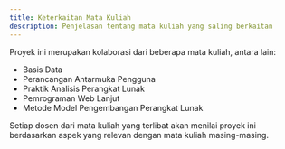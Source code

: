 ```yaml
---
title: Keterkaitan Mata Kuliah
description: Penjelasan tentang mata kuliah yang saling berkaitan
---
```


Proyek ini merupakan kolaborasi dari beberapa mata kuliah, antara lain:

- Basis Data
- Perancangan Antarmuka Pengguna
- Praktik Analisis Perangkat Lunak
- Pemrograman Web Lanjut
- Metode Model Pengembangan Perangkat Lunak

Setiap dosen dari mata kuliah yang terlibat akan menilai proyek ini berdasarkan aspek yang relevan dengan mata kuliah masing-masing. 
 
